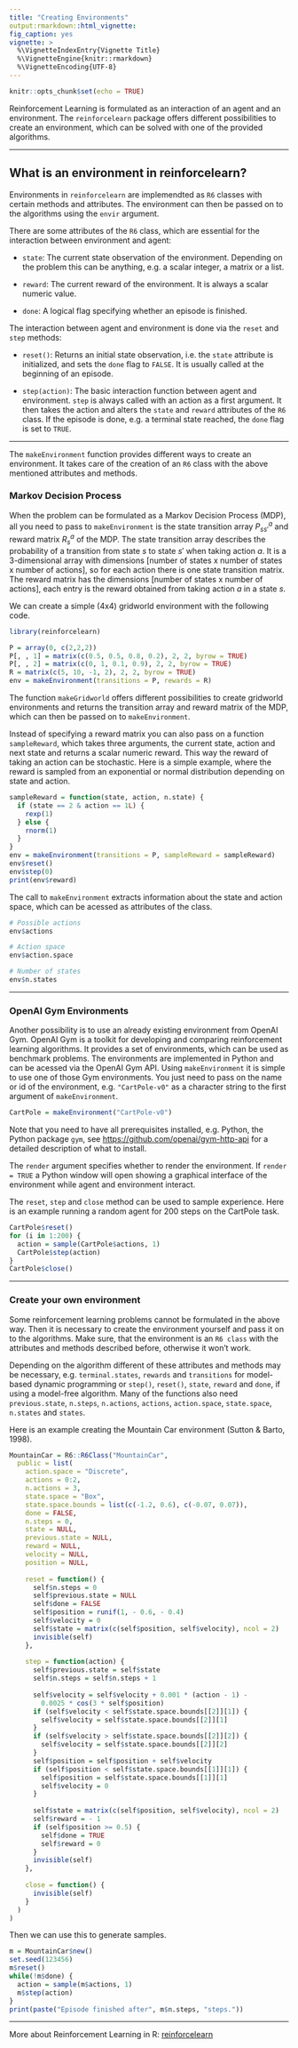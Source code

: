 ```yaml
---
title: "Creating Environments"
output:rmarkdown::html_vignette:
fig_caption: yes
vignette: >
  %\VignetteIndexEntry{Vignette Title}
  %\VignetteEngine{knitr::rmarkdown}
  %\VignetteEncoding{UTF-8}
---
```


```r
knitr::opts_chunk$set(echo = TRUE)
```

Reinforcement Learning is formulated as an interaction of an agent and an environment. The `reinforcelearn` package offers different possibilities to create an environment, which can be solved with one of the provided algorithms.

---

## What is an environment in reinforcelearn?

Environments in `reinforcelearn` are implemendted as `R6` classes with certain methods and attributes. The environment can then be passed on to the algorithms using the `envir` argument.

There are some attributes of the `R6` class, which are essential for the interaction between environment and agent:

- `state`: The current state observation of the environment. Depending on the problem this can be anything, e.g. a scalar integer, a matrix or a list.

- `reward`: The current reward of the environment. It is always a scalar numeric value.

- `done`: A logical flag specifying whether an episode is finished.

The interaction between agent and environment is done via the `reset` and `step` methods:

- `reset()`: Returns an initial state observation, i.e. the `state` attribute is initialized, and sets the `done` flag to `FALSE`. It is usually called at the beginning of an episode. 

- `step(action)`: The basic interaction function between agent and environment. `step` is always called with an action as a first argument. It then takes the action and alters the `state` and `reward` attributes of the `R6` class. If the episode is done, e.g. a terminal state reached, the `done` flag is set to `TRUE`.

---

The `makeEnvironment` function provides different ways to create an environment. It takes care of the creation of an `R6` class with the above mentioned attributes and methods.

### Markov Decision Process

When the problem can be formulated as a Markov Decision Process (MDP), all you need to pass to `makeEnvironment` is the state transition array $P^a_{ss'}$ and reward matrix $R_s^a$ of the MDP. The state transition array describes the probability of a transition from state $s$ to state $s'$ when taking action $a$.
It is a 3-dimensional array with dimensions [number of states x number of states x number of actions], so for each action there is one state transition matrix. The reward matrix has the dimensions [number of states x number of actions], each entry is the reward obtained from taking action $a$ in a state $s$.

We can create a simple (4x4) gridworld environment with the following code.

```r
library(reinforcelearn)

P = array(0, c(2,2,2))
P[, , 1] = matrix(c(0.5, 0.5, 0.8, 0.2), 2, 2, byrow = TRUE)
P[, , 2] = matrix(c(0, 1, 0.1, 0.9), 2, 2, byrow = TRUE)
R = matrix(c(5, 10, -1, 2), 2, 2, byrow = TRUE)  
env = makeEnvironment(transitions = P, rewards = R)
```

The function `makeGridworld` offers different possibilities to create gridworld environments and returns the transition array and reward matrix of the MDP, which can then be passed on to `makeEnvironment`.

Instead of specifying a reward matrix you can also pass on a function `sampleReward`, which takes three arguments, the current state, action and next state and returns a scalar numeric reward. This way the reward of taking an action can be stochastic. Here is a simple example, where the reward is sampled from an exponential or normal distribution depending on state and action.

```r
sampleReward = function(state, action, n.state) {
  if (state == 2 & action == 1L) {
    rexp(1)
  } else {
    rnorm(1)
  }
}
env = makeEnvironment(transitions = P, sampleReward = sampleReward)
env$reset()
env$step(0)
print(env$reward)
```

The call to `makeEnvironment` extracts information about the state and action space, which can be acessed as attributes of the class.

```r
# Possible actions
env$actions

# Action space
env$action.space

# Number of states
env$n.states
```

---

### OpenAI Gym Environments

Another possibility is to use an already existing environment from OpenAI Gym.
OpenAI Gym is a toolkit for developing and comparing reinforcement learning algorithms.  It provides a set of environments, which can be used as benchmark problems. The environments are implemented in Python and can be acessed via the OpenAI Gym API. Using `makeEnvironment` it is simple to use one of those Gym environments. You just need to pass on the name or id of the environment, e.g. `"CartPole-v0"` as a character string to the first argument of `makeEnvironment`.

```r
CartPole = makeEnvironment("CartPole-v0")
```

Note that you need to have all prerequisites installed, e.g. Python, the Python package `gym`, see [https://github.com/openai/gym-http-api](https://github.com/openai/gym-http-api) for a detailed description of what to install.

The `render` argument specifies whether to render the environment. If `render = TRUE` a Python window will open showing a graphical interface of the environment while agent and environment interact. 

The `reset`, `step` and `close` method can be used to sample experience. Here is an example running a random agent for 200 steps on the CartPole task.

```r
CartPole$reset()
for (i in 1:200) {
  action = sample(CartPole$actions, 1)
  CartPole$step(action)
}
CartPole$close()
```

---

### Create your own environment

Some reinforcement learning problems cannot be formulated in the above way. Then it is necessary to create the environment yourself and pass it on to the algorithms. Make sure, that the environment is an `R6 class` with the attributes and methods described before, otherwise it won't work.

Depending on the algorithm different of these attributes and methods may be necessary, e.g. `terminal.states`, `rewards` and `transitions` for model-based dynamic programming or `step()`, `reset()`, `state`, `reward` and `done`, if using a model-free algorithm.
Many of the functions also need `previous.state`, `n.steps`, `n.actions`, `actions`, `action.space`, `state.space`, `n.states` and `states`.

Here is an example creating the Mountain Car environment (Sutton & Barto, 1998).

```r
MountainCar = R6::R6Class("MountainCar", 
  public = list(
    action.space = "Discrete",
    actions = 0:2,
    n.actions = 3,
    state.space = "Box",
    state.space.bounds = list(c(-1.2, 0.6), c(-0.07, 0.07)),
    done = FALSE,
    n.steps = 0,
    state = NULL,
    previous.state = NULL,
    reward = NULL,
    velocity = NULL,
    position = NULL,
    
    reset = function() {
      self$n.steps = 0
      self$previous.state = NULL
      self$done = FALSE
      self$position = runif(1, - 0.6, - 0.4)
      self$velocity = 0
      self$state = matrix(c(self$position, self$velocity), ncol = 2)
      invisible(self)
    },
    
    step = function(action) {
      self$previous.state = self$state
      self$n.steps = self$n.steps + 1
      
      self$velocity = self$velocity + 0.001 * (action - 1) - 
        0.0025 * cos(3 * self$position)
      if (self$velocity < self$state.space.bounds[[2]][1]) {
        self$velocity = self$state.space.bounds[[2]][1]
      }
      if (self$velocity > self$state.space.bounds[[2]][2]) {
        self$velocity = self$state.space.bounds[[2]][2]
      }
      self$position = self$position + self$velocity
      if (self$position < self$state.space.bounds[[1]][1]) {
        self$position = self$state.space.bounds[[1]][1]
        self$velocity = 0
      }
      
      self$state = matrix(c(self$position, self$velocity), ncol = 2)
      self$reward = - 1
      if (self$position >= 0.5) {
        self$done = TRUE
        self$reward = 0
      }
      invisible(self)
    },
    
    close = function() {
      invisible(self)
    }
  )
)
```

Then we can use this to generate samples.

```r
m = MountainCar$new()
set.seed(123456)
m$reset()
while(!m$done) {
  action = sample(m$actions, 1)
  m$step(action)
}
print(paste("Episode finished after", m$n.steps, "steps."))
```

---

More about Reinforcement Learning in R: [reinforcelearn](https://github.com/markdumke/reinforcelearn)
